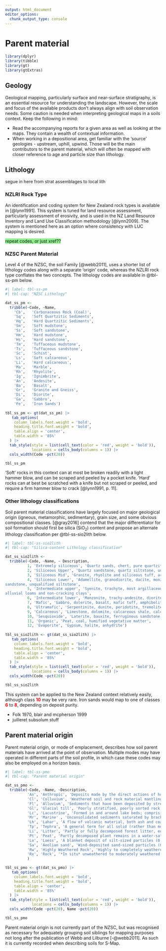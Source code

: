 ```yaml
---
output: html_document
editor_options: 
  chunk_output_type: console
---
```


# Parent material

```r
library(dplyr)
library(tibble)
library(gt)
library(gtExtras)
```

## Geology

Geological mapping, particularly surface and near-surface stratigraphy, is an essential resource for understanding the landscape. However, the scale and focus of the available products don't always align with soil observation needs. Some caution is needed when interpreting geological maps in a soils context. Keep the following in mind:

-   Read the accompanying reports for a given area as well as looking at the maps. They contain a wealth of contextual information.
-   When working in a depositional area, get familiar with the 'source' geologies - upstream, uphill, upwind. Those will be the main contributors to the parent material, which will often be mapped with closer reference to age and particle size than lithology.

## Lithology

segue in here from strat assemblages to local lith

### NZLRI Rock Type

An identification and coding system for New Zealand rock types is available in [@lynn1991]. This system is tuned for land resource assessment, particularly assessment of erosivity, and is used in the NZ Land Resource Inventory and Land Use Classification methodology [@lynn2009]. The system is mentioned here as an option where consistency with LUC mapping is desired.

[repeat codes, or just xref??]{style="background-color: lightgreen"}

### NZSC Parent Material {#sec-ss-pmat}

Level 4 of the NZSC, the soil Family [@webb2011], uses a shorter list of lithology codes along with a separate 'origin' code, whereas the NZLRI rock type conflates the two concepts. The lithology codes are available in @tbl-ss-pm below.

```r
#| label: tbl-ss-pm
#| tbl-cap: "NZSC Lithology"

dat_ss_pm <-
  tribble(~Code, ~Name,
    'Cb',	'Carbonaceous Rock (Coal)',
    'Sq',	'Soft Quartzitic Sediments',
    'Hq',	'Hard Quartzitic Sediments',
    'Sm',	'Soft mudstone',
    'Ss',	'Soft sandstone',
    'Hm',	'Hard mudstone',
    'Hs',	'Hard sandstone',
    'Tm',	'Tuffaceous mudstone',
    'Ts',	'Tuffaceous sandstone',
    'Sc',	'Schist',
    'Ls',	'Soft calcareous',
    'Li',	'Hard calcareous',
    'Ma',	'Marble',
    'Rh',	'Rhyolite',
    'Ig',	'Ignimbrite',
    'An',	'Andesite',
    'Ba',	'Basalt',
    'Gr',	'Granite and Gneiss',
    'Di',	'Diorite',
    'Ga',	'Gabbro',
    'Fe',	'Iron Sands')
      
tbl_ss_pm <- gt(dat_ss_pm) |>
   tab_options(
    column_labels.font.weight = 'bold', 
    heading.title.font.weight = 'bold',
    table.align = 'center',
    table.width = '85%'
  ) |>
  tab_style(style = list(cell_text(color = 'red', weight = 'bold')),
            locations = cells_body(columns = 1)) |>
  cols_width(Code ~pct(20))

tbl_ss_pm

```

::: callout-note
'Soft' rocks in this context can at most be broken readily with a light hammer blow, and can be scraped and peeled by a pocket knife. 'Hard' rocks can at best be scratched with a knife but not scraped or peeled, and require a firm hammer blow to crack [@lynn1991, p. 11].
:::

### Other lithology classifications

Soil parent material classifications have largely focused on major geological origin (igneous, metamorphic, sedimentary), grain size, and some obvious compositional classes. [@gray2016] contend that the major differentiator for soil formation should first be silica (SiO~2~) content and propose an alternate lithology classification per @tbl-ss-sio2lith below.

```r
#| label: tbl-ss-sio2lith
#| tbl-cap: "Silica-content Lithology classification"

dat_ss_sio2lith <-
  tribble(~Code, ~Name, ~ Description,
          1, 'Extremely siliceous', 'Quartz sands, chert, pure quartzite, jasper, quartz reefs, silicified rocks',
          2, 'Siliceous Upper', 'Quartz sandstone, quartz siltstone, unqualified quartzite and alluvial sands',
          3, 'Siliceous Mid', 'Granite, rhyolite and siliceous tuff, arkose sandstone, most unqualified sandstone',
          4, 'Siliceous Lower', 'Adamellite, granodiorite, dacite, monzogranite, siliceous/ intermediate tuff, most greywacke & lithic
sandstone, unqualified siltstone',
          5, 'Intermediate upper', 'Syenite, trachyte, most argillaceous rocks (mudstone, claystone, shale, slate, phyllite and schist),
alluvial loams and non-cracking clays',
          6, 'Intermediate lower', 'Monzonite, trachy-andesite, diorite, andesite, intermediate tuff, alluvial cracking clays (not black)',
          7, 'Mafic', 'Gabbro, dolerite, basalt, mafic tuff, amphibolite, alluvial black cracking clays',
          8, 'Ultramafic', 'Serpentinite, dunite, peridotite, tremolite-chlorite-talc schists',
          9, 'Calcareous', 'Limestone, dolomite, calcareous shale, calcareous sands',
          10, 'Sesquioxide', 'Laterite, bauxite, ferruginous sandstone, ironstone',
          11, 'Organic', 'Peat, coal, humified vegetative matter',
          12, 'Evaporite', 'Gypsum, halite, anhydrite')
        
tbl_ss_sio2lith <- gt(dat_ss_sio2lith) |>
   tab_options(
    column_labels.font.weight = 'bold', 
    heading.title.font.weight = 'bold',
    table.align = 'center',
    table.width = '85%'
  ) |>
  tab_style(style = list(cell_text(color = 'red', weight = 'bold')),
            locations = cells_body(columns = 1)) |>
  cols_width(Code ~pct(20))

tbl_ss_sio2lith
```

This system can be applied to the New Zealand context relatively easily, although class [**10**]{style="color: red"} may be very rare. Iron sands would map to one of classes [**6**]{style="color: red"} to [**8**]{style="color: red"}, depending on deposit purity.

-   Folk 1970, blair and mcpherson 1999
-   juilleret subsolum stuff

## Parent material origin

Parent material origin, or mode of emplacement, describes how soil parent materials have arrived at the point of observation. Multiple modes may have operated in different parts of the soil profile, in which case these codes may also be employed on a horizon basis.

```r
#| label: tbl-ss-pmo
#| tbl-cap: "Parent material origin"

dat_ss_pmo <-
  tribble(~Code, ~Name, ~Description,
          'An', 'Anthropic', 'Deposits made by the direct actions of humans, including truncation, mixing, or deposition.',
          'Cl', 'Colluvium', 'Weathered soil and rock material mantling slopes that has been transported primarily by gravity and sheet wash.',
          'Fl', 'Alluvium', 'Sediments that have been deposited by streams, rivers and other running water.',
          'Gl', 'Glacial till', 'Poorly stratified, poorly sorted rock fragments, sand and mud, surface or near-surface deposits resulting from the transportation by and deposition from ice or meltwater from beneath or in close proximity to glacial ice.',
          'Lc', 'Lacustrine', 'Formed in and around lake beds; comprising extremely fine sediment deposited under very low-flow freshwater conditions.',
          'Mr', 'Marine' , 'Unconsolidated sediments saturated by brackish or saline water.',
          'Lh', 'Lahar', 'A flow of volcanic material, both ash and coarser products, mixed with water; often caused by the spilling over of a crater lake. Also used to describe the mounds formed on volcanic ring-plains where lahars stop.',
          'Tp', 'Tephra', 'A general term for all solid (rather than molten) materials ejected from a volcano during an eruption: includes boulders, lapilli and ash.',
          'Li', 'Litter', 'Partly or fully decomposed forest litter, equal to or greater than 30 cm depth that is **not** almost continually saturated in the natural state (**F** and **H** horizons).',
          'Pt', 'Peat', 'Partly decomposed plant remains in a water-saturated environment, such as a bog',
          'Lo', 'Loess', 'A blanket deposit of silt-sized particles (0.002--0.06 mm diameter); usually carried by wind from dry riverbeds or outwash plains during glacial and post-glacial periods.',
          'Sa', 'Aeolian sand', 'Wind-deposited sand-sized particles (0.05--2.0 mm diameter), i.e. dune sand.',
          'Rw', 'Highly Weathered Rock', 'Highly to completely weathered rock, formed in place by chemical weathering.',
          'Rx', 'Rock', '*In situ* unweathered to moderately weathered lithified geologic material comprising one or more minerals showing rock structure.'
          )

tbl_ss_pmo <- gt(dat_ss_pmo) |>
   tab_options(
    column_labels.font.weight = 'bold', 
    heading.title.font.weight = 'bold',
    table.align = 'center',
    table.width = '85%'
  ) |>
  tab_style(style = list(cell_text(color = 'red', weight = 'bold')),
            locations = cells_body(columns = 1)) |>
  cols_width(Code ~pct(20), Name ~pct(20))

tbl_ss_pmo
```

Parent material origin is not currently part of the NZSC, but was recognised as necessary for adequately grouping soil siblings for mapping purposes not long after the publication of Webb and Lilburne [-@webb2011]. As such it is currently recorded when describing soils for S-Map.
